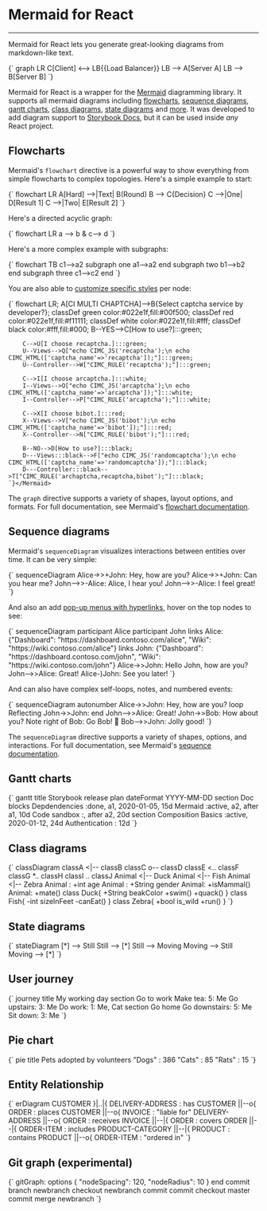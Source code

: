 
<Meta title="Mermaid for React" component={Mermaid} />

# Mermaid for React

---

Mermaid for React lets you generate great-looking diagrams from markdown-like text.

<Canvas>
  <Mermaid>{`
    graph LR
    C[Client] <--> LB{{Load Balancer}}
    LB --> A[Server A]
    LB --> B[Server B]
  `}</Mermaid>
</Canvas>

Mermaid for React is a wrapper for the [Mermaid](https://mermaid-js.github.io/mermaid/) diagramming library. It supports all mermaid diagrams including [flowcharts](#flowcharts), [sequence diagrams](#sequence-diagrams), [gantt charts](#gantt-charts), [class diagrams](#class-diagrams), [state diagrams](#state-diagrams) and [more](#pie-chart). It was developed to add diagram support to [Storybook Docs](https://www.npmjs.com/package/@storybook/addon-docs), but it can be used inside _any_ React project.

## Flowcharts

Mermaid's `flowchart` directive is a powerful way to show everything from simple flowcharts to complex topologies. Here's a simple example to start:

<Canvas>
  <Story name="Flow">
    <Mermaid>{`
      flowchart LR
        A[Hard] -->|Text| B(Round)
        B --> C{Decision}
        C -->|One| D[Result 1]
        C -->|Two| E[Result 2]
    `}</Mermaid>
  </Story>
</Canvas>

Here's a directed acyclic graph:

<Canvas>
  <Story name="DAG">
    <Mermaid>{`
      flowchart LR
        a --> b & c--> d
    `}</Mermaid>
  </Story>
</Canvas>

Here's a more complex example with subgraphs:

<Canvas>
  <Story name="Subgraphs">
    <Mermaid>{`
      flowchart TB
        c1-->a2
        subgraph one
        a1-->a2
        end
        subgraph two
        b1-->b2
        end
        subgraph three
        c1-->c2
        end
    `}</Mermaid>
  </Story>
</Canvas>

You are also able to [customize specific styles](https://mermaid-js.github.io/mermaid/#/flowchart?id=styling-a-node) per node:

<Canvas>
  <Story name="CustomStyles">
    <Mermaid>{`
    flowchart LR;
        A[CI MULTI CHAPTCHA]-->B{Select captcha service by developer?};
        classDef green color:#022e1f,fill:#00f500;
        classDef red color:#022e1f,fill:#f11111;
        classDef white color:#022e1f,fill:#fff;
        classDef black color:#fff,fill:#000;
        B--YES-->C[How to use?]:::green;
        
        C-->U[I choose recaptcha.]:::green;
        U--Views-->Q["echo CIMC_JS('recaptcha');\n echo CIMC_HTML(['captcha_name'=>'recaptcha']);"]:::green;
        U--Controller-->W["CIMC_RULE('recaptcha');"]:::green;
        
        C-->I[I choose arcaptcha.]:::white;
        I--Views-->O["echo CIMC_JS('arcaptcha');\n echo CIMC_HTML(['captcha_name'=>'arcaptcha']);"]:::white;
        I--Controller-->P["CIMC_RULE('arcaptcha');"]:::white;
        
        C-->X[I choose bibot.]:::red;
        X--Views-->V["echo CIMC_JS('bibot');\n echo CIMC_HTML(['captcha_name'=>'bibot']);"]:::red;
        X--Controller-->N["CIMC_RULE('bibot');"]:::red;
        
        B--NO-->D[How to use?]:::black;
        D---Views:::black-->F["echo CIMC_JS('randomcaptcha');\n echo CIMC_HTML(['captcha_name'=>'randomcaptcha']);"]:::black; 
        D---Controller:::black-->T["CIMC_RULE('archaptcha,recaptcha,bibot');"]:::black;
    `}</Mermaid>
  </Story>
</Canvas>

The `graph` directive supports a variety of shapes, layout options, and formats. For full documentation, see Mermaid's [flowchart documentation](https://mermaid-js.github.io/mermaid/#/flowchart).

## Sequence diagrams

Mermaid's `sequenceDiagram` visualizes interactions between entities over time. It can be very simple:

<Canvas>
  <Story name="Sequence">
    <Mermaid>{`
      sequenceDiagram
        Alice->>+John: Hey, how are you?
        Alice->>+John: Can you hear me?
        John-->>-Alice: Alice, I hear you!
        John-->>-Alice: I feel great!
    `}</Mermaid>
  </Story>
</Canvas>

And also an add [pop-up menus with hyperlinks](https://mermaid-js.github.io/mermaid/#/sequenceDiagram?id=actor-menus), hover on the top nodes to see:

<Canvas>
  <Mermaid>{`
sequenceDiagram
    participant Alice
    participant John
    links Alice: {"Dashboard": "https://dashboard.contoso.com/alice", "Wiki": "https://wiki.contoso.com/alice"}
    links John: {"Dashboard": "https://dashboard.contoso.com/john", "Wiki": "https://wiki.contoso.com/john"}
    Alice->>John: Hello John, how are you?
    John-->>Alice: Great!
    Alice-)John: See you later!
  `}</Mermaid>
</Canvas>

And can also have complex self-loops, notes, and numbered events:

<Canvas>
  <Story name="Complex Sequence">
    <Mermaid>{`
      sequenceDiagram
        autonumber
        Alice->>John: Hey, how are you?
        loop Reflecting
          John->>John: 
        end
        John-->>Alice: Great!
        John->>Bob: How about you?
        Note right of Bob: Go Bob! 🚀
        Bob-->>John: Jolly good!
    `}</Mermaid>
  </Story>
</Canvas>

The `sequenceDiagram` directive supports a variety of shapes, options, and interactions. For full documentation, see Mermaid's [sequence documentation](https://mermaid-js.github.io/mermaid/#/sequence).

## Gantt charts

<Canvas>
  <Story name="Gantt">
    <Mermaid>{`
      gantt
        title Storybook release plan
        dateFormat  YYYY-MM-DD
        section Doc blocks
        Depdendencies :done,   a1, 2020-01-05, 15d
        Mermaid       :active, a2, after a1,   10d
        Code sandbox  :, after a2,   20d
        section Composition
        Basics          :active, 2020-01-12, 24d
        Authentication  : 12d
    `}</Mermaid>
  </Story>
</Canvas>

## Class diagrams

<Canvas>
  <Story name="Class">
    <Mermaid>{`
      classDiagram
        classA <|-- classB
        classC o-- classD
        classE <.. classF
        classG *.. classH
        classI .. classJ
        Animal <|-- Duck
        Animal <|-- Fish
        Animal <|-- Zebra
        Animal : +int age
        Animal : +String gender
        Animal: +isMammal()
        Animal: +mate()
        class Duck{
          +String beakColor
          +swim()
          +quack()
        }
        class Fish{
          -int sizeInFeet
          -canEat()
        }
        class Zebra{
          +bool is_wild
          +run()
        }
    `}</Mermaid>
  </Story>
</Canvas>

## State diagrams

<Canvas>
  <Story name="State">
    <Mermaid>{`
      stateDiagram
        [*] --> Still
        Still --> [*]
        Still --> Moving
        Moving --> Still
        Moving --> [*]
    `}</Mermaid>
  </Story>
</Canvas>

## User journey

<Canvas>
  <Story name="Journey">
    <Mermaid>{`
      journey
        title My working day
        section Go to work
          Make tea: 5: Me
          Go upstairs: 3: Me
          Do work: 1: Me, Cat
        section Go home
          Go downstairs: 5: Me
          Sit down: 3: Me
    `}</Mermaid>
  </Story>
</Canvas>

## Pie chart

<Canvas>
  <Story name="PieChart">
    <Mermaid>{`
      pie title Pets adopted by volunteers
        "Dogs" : 386
        "Cats" : 85
        "Rats" : 15
    `}</Mermaid>
  </Story>
</Canvas>

## Entity Relationship

<Canvas>
  <Story name="EntityRelationship">
    <Mermaid>{`
      erDiagram
        CUSTOMER }|..|{ DELIVERY-ADDRESS : has
        CUSTOMER ||--o{ ORDER : places
        CUSTOMER ||--o{ INVOICE : "liable for"
        DELIVERY-ADDRESS ||--o{ ORDER : receives
        INVOICE ||--|{ ORDER : covers
        ORDER ||--|{ ORDER-ITEM : includes
        PRODUCT-CATEGORY ||--|{ PRODUCT : contains
        PRODUCT ||--o{ ORDER-ITEM : "ordered in"
    `}</Mermaid>
  </Story>
</Canvas>

## Git graph (experimental)

<Canvas>
  <Story name="Git">
    <Mermaid>{`
gitGraph:
options
{
  "nodeSpacing": 120,
  "nodeRadius": 10
}
end
commit
branch newbranch
checkout newbranch
commit
commit
checkout master
commit
merge newbranch
    `}</Mermaid>
  </Story>
</Canvas>
